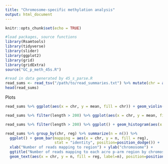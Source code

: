 ```yaml
---
title: "Chromosome-specific methylation analysis"
output: html_document
---
```


```r
knitr::opts_chunk$set(echo = TRUE)
```

```r
#load packages, source functions
library(Rsamtools)
library(tidyverse)
library(slider)
library(ggplot2)
library(grid)
library(gridExtra)
source("GC_p_meth_45s.R")
```

```r
#read in data generated by 45_s_parse.R
read_sums <- read_tsv("/path/to/read_summaries.txt") %>% mutate(chr = as.factor(chr), reg = as.factor(reg))
head(read_sums)
```
Plots

```r
read_sums %>% ggplot(aes(x = chr, y = mean, fill = chr)) + geom_violin() + geom_boxplot(width=0.1)
```

```r
read_sums %>% filter(length > 200) %>% ggplot(aes(x = chr, y = mean, fill = reg)) + geom_violin() 
```

```r
read_sums %>% filter(length > 200) %>% ggplot() + geom_histogram(aes(x = mean), fill = "lightblue") + facet_wrap(~chr)
```

```r
read_sums %>% group_by(chr, reg) %>% summarize(n = n()) %>% 
  ggplot() + geom_bar(mapping = aes(x = chr, y = n, fill = reg), 
                      stat = "identity", position=position_dodge()) + 
  xlab("Number of reads mapping to region") + ylab("chromosome") + 
  ggtitle("Number of reads mapping to each acro p-arm region by chromosome") + 
  geom_text(aes(x = chr, y = n, fill = reg, label=n), position=position_dodge(.9), vjust = 0, size=3.5)

```
